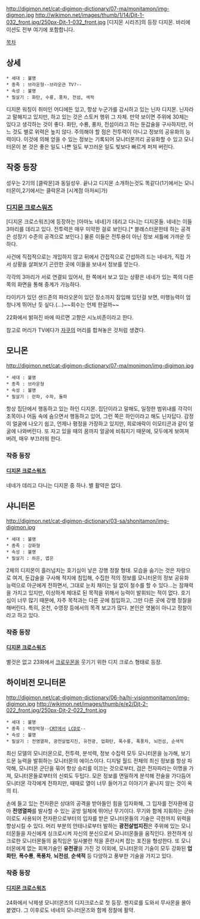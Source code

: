 http://digimon.net/cat-digimon-dictionary/07-ma/monitamon/img-digmon.jpg http://wikimon.net/images/thumb/1/14/Djt-1-032_front.jpg/250px-Djt-1-032_front.jpg
[디지몬 시리즈]의 등장 디지몬. 바리에이션도 전부 여기에 포함합니다.

[[목차]]

== 상세 ==

 * 세대 : 불명
 * 종족 : 브라운형--브라운관 TV?--
 * 속성 : 불명
 * 필살기 : 화탄, 수룡, 풍차, 전섬, 색적

디지몬 워칭이 취미인 어디에든 있고, 항상 누군가를 감시하고 있는 닌자 디지몬. 닌자라고 말해지고 있지만, 하고 있는 것은 스토커 행위 그 자체. 만약 보이면 주위에 30체는 있다고 생각하는 것이 좋다. 화탄, 수룡, 풍차, 전섬이라고 하는 둔갑술을 구사하지만, 어느 것도 별로 위력은 높지 않다. 주의해야 할 점은 전투력이 아니고 정보의 공유화의 능력이다. 이것에 의해 얻을 수 있는 정보는 기록되어 모니터몬끼리 공유화할 수 있고 모니터몬이 본 것은 좋은 일도 나쁜 일도 부끄러운 일도 빛보다 빠르게 퍼져 버린다. 

== 작중 등장 ==
성우는 2기의 [클락몬]과 동일성우. 끝나고 디지몬 소개하는것도 똑같다(1기에서는 모니터몬이,2기에서는 클락몬과 [시계점 아저씨]가)
=== [[디지몬 크로스워즈]] ===
[디지몬 크로스워즈]에 등장하는 [아마노 네네]가 데리고 다니는 디지몬들. 네네는 이들 3마리를 데리고 있다.
전투력은 매우 미약한 걸로 보인다.[* 블래스터몬한테 하는 공격은 성장기 수준의 공격으로 보인다.] 물론 이들은 전투용이 아닌 정보 셔틀에 가까운 듯하다.

사건에 직접적으로는 개입하지 않고 뒤에서 간접적으로 간섭하려 드는 네네가, 직접 가서 상황을 살펴보기 곤란한 곳에 이들을 보내서 정보를 얻는다.

각각의 3마리가 서로 연결되 있어서, 한 쪽에서 보고 있는 상황은 네네가 있는 쪽의 다른 쪽의 화면을 통해 중계가 가능하다.

타이키가 있던 샌드존의 파라오몬이 있던 장소까지 잠입해 있던걸 보면, 미행능력이 엄청나게 뛰어난 듯 싶다.(...)~~회수는 언제 한걸까~~

22화에서 밝혀진 바에 따르면 고향은 시노비존이라고 한다.

참고로 머리가 TV에다가 [[자쿠]]의 머리를 합쳐놓은 것처럼 생겼다.

== 모니몬 ==
http://digimon.net/cat-digimon-dictionary/07-ma/monimon/img-digimon.jpg

 * 세대 : 불명
 * 종족 : 브라운형
 * 속성 : 불명
 * 필살기 : 란파, 수파, 돌파

항상 집단에서 행동하고 있는 하인 디지몬. 집단이라고 말해도, 일정한 범위내를 각각이 초목이나 어둠 속에 숨으면서 행동하고 있어, 그런 쪽은 하인이라고 해도 닌자답다. 감정이 얼굴에 나오기 쉽고, 언제나 평정을 가장하고 있지만, 희로애락이 이모티콘과 같이 얼굴에 나와버린다. 또 자고 있을 때의 꿈까지 얼굴에 비춰지기 때문에, 모두에게 보여져 버려, 매우 부끄러워 한다.

=== 작중 등장 ===
==== [[디지몬 크로스워즈]] ====
네네가 데리고 다니는 디지몬 중 하나. 별 활약은 없다.

== 샤니터몬 ==
http://digimon.net/cat-digimon-dictionary/03-sa/shonitamon/img-digimon.jpg

 * 세대 : 불명
 * 종족 : 강화형
 * 속성 : 불명
 * 필살기 : 하은, 엽은

2체의 디지몬이 흘러넘치는 호기심이 낳은 강행 정찰 형태. 모습을 숨기는 것은 자랑으로 여겨, 둔갑술을 구사해 적지에 침입해, 수집한 적의 정보를 모니터몬의 정보 공유화 능력으로 아군에게 전하면서, 그대로 눈치 채이는 일 없이 철수를 할 수 있다...는 잠재력을 가지고 있지만, 이상하게 제대로 된 목적을 위해서 능력이 발휘되는 적이 없다. 호기심이 너무 많기 때문에, 자주 목적과는 다른 곳에 침입하고, 그만 다른 곳에 강행 정찰을 해버린다. 특히, 온천, 수영장 등에서의 목격 보고가 많다. 본인은 엿봄이 아니고 정찰이라고 하고 있다.

=== 작중 등장 ===
==== [[디지몬 크로스워즈]] ====
별것은 없고 23화에서 [[크로우몬]]을 웃기기 위한 디지 크로스 형태로 등장.

== 하이비전 모니터몬 ==
http://digimon.net/cat-digimon-dictionary/06-ha/hi-visionmonitamon/img-digimon.jpg http://wikimon.net/images/thumb/e/e2/Djt-2-022_front.jpg/250px-Djt-2-022_front.jpg

 * 세대 : 불명
 * 종족 : 액정박형--[[CRT]]에서 [[LCD]]로--
 * 속성 : 불명
 * 필살기 : 전영열파, 광전살법지진, 유천광, 업화탄, 폭수룡, 폭풍차, 뇌전섬, 순색적

최신 모델의 모니터몬으로, 전투력, 분석력, 정보 수집력 모두 모니터몬을 능가해, 보기 드문 능력을 발휘하는 모니터몬의 에이스이다. 디지털 월드 전체의 최신 정보를 항상 파악해, 모니터몬 군단을 묶어 항상 승리를 이끄는 것으로부터, 검은 전자파라는 이명을 가져, 모니터몬들로부터의 신뢰도 두텁다. 모은 정보를 면밀하게 분석해 전술을 가다듬어 모니터몬 각각에게 전하지만, 때때로 열이 너무 들어가고 이야기가 끝나지 않는 것이 옥의 티.

손에 들고 있는 전자환은 상대의 공격을 받아들인 힘을 입자화해, 그 입자를 전자환에 감아 '''전영열파'''를 발사할 수 있는 공방 일체에 뛰어난 무기이다. 무기와 함께 지휘하는 군바이로도 사용되어 전자환으로부터의 입자를 받은 모니터몬들의 기술은 극한까지 위력을 향상시킬 수 있다. 머리 부분의 안테나로부터 발하는 '''광전살법지진'''은 주위에 있는 모니터몬들을 자신에게 싱크로시켜 자신의 분신으로서 모니터몬들을 움직인다. 완전하게 싱크로한 모니터몬들의 움직임은 일사불란 적을 혼란시켜 잡는 포진을 형성한다. 또 모니터몬에게 없는 회복기술인 '''유천광'''을 가진 것 이외에, 모니터몬의 기술이 모두 강화된 '''업화탄''', '''폭수룡''', '''폭풍차''', '''뇌전섬''', '''순색적''' 등 다양하고 풍부한 기술을 가지고 있다.

=== 작중 등장 ===
==== [[디지몬 크로스워즈]] ====
24화에서 낙제생 모니터몬즈의 디지크로스로 첫 등장. 젠지로를 도와서 무사몬을 몰아붙였다. 그 이후로도 네네의 모니터몬즈와 함께 정찰에 활약.
